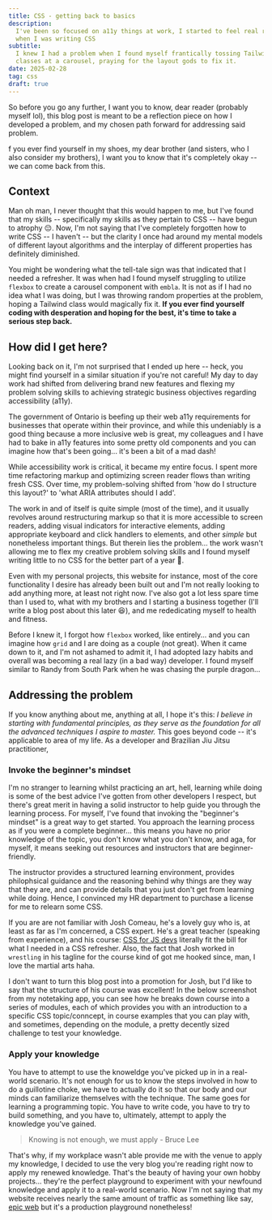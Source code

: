 ```yaml
---
title: CSS - getting back to basics
description:
  I've been so focused on a11y things at work, I started to feel real rusty (😵‍💫)
  when I was writing CSS
subtitle:
  I knew I had a problem when I found myself frantically tossing Tailwind
  classes at a carousel, praying for the layout gods to fix it.
date: 2025-02-28
tag: css
draft: true
---
```


So before you go any further, I want you to know, dear reader (probably myself
lol), this blog post is meant to be a reflection piece on how I developed a
problem, and my chosen path forward for addressing said problem.

f you ever find yourself in my shoes, my dear brother (and sisters, who I also
consider my brothers), I want you to know that it's completely okay -- we can
come back from this.

## Context

Man oh man, I never thought that this would happen to me, but I've found that my
skills -- specifically my skills as they pertain to CSS -- have begun to atrophy
😔. Now, I'm not saying that I've completely forgotten how to write CSS -- I
haven't -- but the clarity I once had around my mental models of different
layout algorithms and the interplay of different properties has definitely
diminished.

You might be wondering what the tell-tale sign was that indicated that I needed
a refresher. It was when had I found myself struggling to utilize `flexbox` to
create a carousel component with `embla`. It is not as if I had no idea what I
was doing, but I was throwing random properties at the problem, hoping a
Tailwind class would magically fix it. **If you ever find yourself coding with
desperation and hoping for the best, it's time to take a serious step back.**

## How did I get here?

Looking back on it, I'm not surprised that I ended up here -- heck, you might
find yourself in a similar situation if you're not careful! My day to day work
had shifted from delivering brand new features and flexing my problem solving
skills to achieving strategic business objectives regarding accessibility
(a11y).

The government of Ontario is beefing up their web a11y requirements for
businesses that operate within their province, and while this undeniably is a
good thing because a more inclusive web is great, my colleagues and I have had
to bake in a11y features into some pretty old components and you can imagine how
that's been going... it's been a bit of a mad dash!

While accessibility work is critical, it became my entire focus. I spent more
time refactoring markup and optimizing screen reader flows than writing fresh
CSS. Over time, my problem-solving shifted from 'how do I structure this
layout?' to 'what ARIA attributes should I add'.

The work in and of itself is quite simple (most of the time), and it usually
revolves around restructuring markup so that it is more accessible to screen
readers, adding visual indicators for interactive elements, adding appropriate
keyboard and click handlers to elements, and other _simple_ but nonetheless
important things. But therein lies the problem... the work wasn't allowing me to
flex my creative problem solving skills and I found myself writing little to no
CSS for the better part of a year 🤯.

Even with my personal projects, this website for instance, most of the core
functionality I desire has already been built out and I'm not really looking to
add anything more, at least not right now. I've also got a lot less spare time
than I used to, what with my brothers and I starting a business together (I'll
write a blog post about this later 😆), and me rededicating myself to health and
fitness.

Before I knew it, I forgot how `flexbox` worked, like entirely... and you can
imagine how `grid` and I are doing as a couple (not great). When it came down to
it, and I'm not ashamed to admit it, I had adopted lazy habits and overall was
becoming a real lazy (in a bad way) developer. I found myself similar to Randy
from South Park when he was chasing the purple dragon...

<LazyGiphy
	containerClassName="w-[100%] pb-[56%] md:w-[50%] md:pb-[28%]"
	src="https://giphy.com/embed/l0HlPtbGpcnqa0fja"
	giphyAttributionSrc="https://giphy.com/gifs/pudgypenguins-aintmuch-aintmuchmoons-honnestworkmoon-qlKs0m0GxHN6ycbDmV"
/>

## Addressing the problem

If you know anything about me, anything at all, I hope it's this: _I believe in
starting with fundamental principles, as they serve as the foundation for all
the advanced techniques I aspire to master._ This goes beyond code -- it's
applicable to area of my life. As a developer and Brazilian Jiu Jitsu practitioner,

### Invoke the beginner's mindset

I'm no stranger to learning whilst practicing an art, hell, learning while doing
is some of the best advice I've gotten from other developers I respect, but there's great merit in having
a solid instructor to help guide you through the learning process. For myself, I've found that invoking the
"beginner's mindset" is a great way to get started. You approach the learning process as if you were a complete beginner...
this means you have no prior knowledge of the topic, you don't know what you don't know, and aga, for myself, it means
seeking out resources and instructors that are beginner-friendly.

The instructor provides a structured learning environment, provides philophsical guidance and the reasoning behind why things
are they way that they are, and can provide details that you just don't get from learning while doing. Hence, I convinced my HR department to
purchase a license for me to relearn some CSS.

If you are are not familiar with Josh Comeau, he's a lovely guy who is, at least as far as I'm concerned,
a CSS expert. He's a great teacher (speaking from experience), and his course:
[CSS for JS devs](https://css-for-js.dev/) literally fit the bill for what I needed in a CSS refresher. Also,
the fact that Josh worked in `wrestling` in his tagline for the course kind of got me hooked since, man,
I love the martial arts haha.

I don't want to turn this blog post into a promotion for Josh, but I'd like to say that the structure of his course was
excellent! In the below screenshot from my notetaking app, you can see how he breaks down course into a series of modules, each of which
provides you with an introduction to a specific CSS topic/conncept, in course examples that you can play with, and sometimes,
depending on the module, a pretty decently sized challenge to test your knowledge.

<InlineImage
	lazyLoadImage
	imgDivClassName="aspect-w-13 aspect-h-8"
	src="https://res.cloudinary.com/dinypqsgl/image/upload/v1744646589/blog/19-css-refresh/css-modules_piiosd.png"
	alt="A screenshot of the CSS for JS devs course modules"
/>

### Apply your knowledge

You have to attempt to use the knoweldge you've picked up in in a real-world scenario.
It's not enough for us to know the steps involved in how to do a guillotine choke, we have to actually do it so that our body
and our minds can familiarize themselves with the technique. The same goes for learning a programming topic. You have to write code, you have to
try to build something, and you have to, ultimately, attempt to apply the knowledge you've gained.

<BlockQuote author="Bruce Lee">
	Knowing is not enough, we must apply - Bruce Lee
</BlockQuote>

That's why, if my workplace wasn't able provide me with the venue to apply my knowledge, I decided to use the very blog
you're reading right now to apply my renewed knowledge. That's the beauty of having your own hobby projects... they're the perfect
playground to experiment with your newfound knowledge and apply it to a real-world scenario. Now I'm not saying that my website
receives nearly the same amount of traffic as something like say, [epic web](https://epicweb.dev/) but it's a production playground nonetheless!
